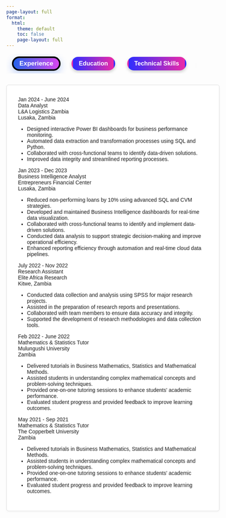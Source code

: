 ```yaml
---
page-layout: full
format:
  html:
    theme: default
    toc: false
    page-layout: full
---
```


```{=html}
<html lang="en">
  <head>
    <meta charset="utf-8" />
    <meta name="viewport" content="width=device-width, initial-scale=1" />
    <meta name="description" content="Mulimbika Makina - Data Analyst and MSc Mathematics (Data Science) Student" />
    <meta name="author" content="Mulimbika Makina" />
    <link rel="icon" type="image/x-icon" href="assets/favicon.ico" />
    <link rel="preconnect" href="https://fonts.googleapis.com" />
    <link rel="preconnect" href="https://fonts.gstatic.com" crossorigin />
    <link href="https://fonts.googleapis.com/css2?family=Plus+Jakarta+Sans:wght@400;700;900&display=swap" rel="stylesheet" />
    <link href="https://cdn.jsdelivr.net/npm/bootstrap@5.3.0/dist/css/bootstrap.min.css" rel="stylesheet" />
    <link href="https://cdn.jsdelivr.net/npm/bootstrap-icons@1.10.5/font/bootstrap-icons.css" rel="stylesheet" />


    <style>
    html, body {
        font-family: 'Plus Jakarta Sans', sans-serif;
    }

    *, *::before, *::after {
        box-sizing: inherit;
    }

    .custom-badge {
        background: linear-gradient(to right, #2e2eff, #ec2aa7);
        color: white;
        font-weight: 700;
        padding: 5px 15px;
        border-radius: 999px;
        font-size: 1rem;
        box-shadow: 0 4px 8px rgba(0, 0, 0, 0.2);
        white-space: nowrap;
        transition: all 0.3s ease;
        border: 4px solid transparent;
        margin: 8px;
        flex-shrink: 0;
    }

    .custom-badge:hover {
        background: linear-gradient(to right, #2563eb, #d946ef);
        transform: scale(1.05);
        box-shadow: 0 6px 18px rgba(37, 99, 235, 0.3);
    }

    .custom-badge.active {
        background: linear-gradient(to right, #2563eb, #d946ef);
        transform: scale(1.05);
        box-shadow: 0 6px 18px rgba(37, 99, 235, 0.3);
        border: 4px solid black;
    }

    .tab-scroll-wrapper {
        position: relative;
        width: 100%;
    }

    .tab-buttons {
        display: flex;
        justify-content: flex-start;
        flex-wrap: nowrap;
        gap: 16px;
        margin-bottom: 30px;
        overflow-x: auto;
        padding-inline: 10px;
        scroll-behavior: smooth;
    }

    .tab-buttons::-webkit-scrollbar {
        display: none;
    }

    .scroll-arrow {
        position: absolute;
        top: 50%;
        transform: translateY(-50%);
        z-index: 10;
        background: white;
        border: 1px solid #ddd;
        border-radius: 50%;
        width: 36px;
        height: 36px;
        align-items: center;
        justify-content: center;
        color: #333;
        cursor: pointer;
        box-shadow: 0 2px 6px rgba(0, 0, 0, 0.1);
        transition: opacity 0.3s ease;
        opacity: 0;
        pointer-events: none;
        display: none;
    }

    @media (max-width: 768px) {
        .scroll-arrow {
        display: flex;
        }
    }

    .scroll-arrow.visible {
        opacity: 1;
        pointer-events: auto;
    }

    .left-arrow {
        left: 5px;
    }

    .right-arrow {
        right: 5px;
    }

    .tab-content {
        width: 100%;
        padding: 0;
        margin: 0;
    }

    .tab-pane {
        width: 100%;
        text-align: left;
        padding: 30px;
        display: none;
        position: relative;
        overflow-y: auto;
        max-height: 80vh;
        border-radius: 6px;
    }

    .tab-pane.active {
        display: block;
        border: 1px solid #ddd;
        background-color: #fff;
        margin: 0;
        width: 100%;
        box-shadow: 0 2px 6px rgba(0, 0, 0, 0.04);
    }

    .down-arrow {
        position: absolute;
        bottom: 10px;
        left: 50%;
        transform: translateX(-50%);
        z-index: 10;
        background: white;
        border: 1px solid #ccc;
        border-radius: 50%;
        width: 36px;
        height: 36px;
        display: flex;
        align-items: center;
        justify-content: center;
        box-shadow: 0 2px 6px rgba(0,0,0,0.1);
        opacity: 0;
        transition: opacity 0.3s ease;
        pointer-events: none;
    }

    .down-arrow.visible {
        opacity: 1;
        pointer-events: auto;
    }

    @media (max-width: 768px) {
        .tab-pane.active {
        padding: 20px;
        }
    }
    </style>





  </head>
  <body class="bg-light">
    <main>
      <div class="tab-scroll-wrapper">
        <button class="scroll-arrow left-arrow" aria-label="Scroll left">
          <i class="bi bi-chevron-left"></i>
        </button>
        <div class="tab-buttons">
          <button class="custom-badge active" data-target="experience">Experience</button>
          <button class="custom-badge" data-target="education">Education</button>
          <button class="custom-badge" data-target="skills">Technical Skills</button>
          <button class="custom-badge" data-target="download">Download Resume</button>
        </div>
        <button class="scroll-arrow right-arrow" aria-label="Scroll right">
          <i class="bi bi-chevron-right"></i>
        </button>
      </div>
      <div class="tab-content">
        <div id="experience" class="tab-pane active">
          <!-- <div class="down-arrow"><i class="bi bi-chevron-down"></i></div> -->



            <!-- Experience Section-->
            <section>
                <!-- Experience Card 1-->
                <div class="card shadow border-0 rounded-4 mb-3">
                    <div class="card-body p-3">
                        <div class="row align-items-center gx-3">
                            <div class="col text-center text-lg-start mb-4 mb-lg-0">
                                <div class="bg-light p-2 rounded-4">
                                    <div class="text-primary fw-bolder mb-2">Jan 2024 - June 2024</div>
                                    <div class="small fw-bolder">Data Analyst</div>
                                    <div class="small text-muted">L&A Logistics Zambia</div>
                                    <div class="small text-muted">Lusaka, Zambia</div>
                                </div>
                            </div>
                            <div class="col-lg-9">
                                <div>
                                    <ul>
                                        <li>Designed interactive Power BI dashboards for business performance monitoring.</li>
                                        <li>Automated data extraction and transformation processes using SQL and Python.</li>
                                        <li>Collaborated with cross-functional teams to identify data-driven solutions.</li>
                                        <li>Improved data integrity and streamlined reporting processes.</li>
                                    </ul>
                                </div>
                            </div>
                        </div>
                    </div>
                </div>
                <!-- Experience Card 2-->
                <div class="card shadow border-0 rounded-4 mb-3">
                    <div class="card-body p-3">
                        <div class="row align-items-center gx-3">
                            <div class="col text-center text-lg-start mb-4 mb-lg-0">
                                <div class="bg-light p-2 rounded-4">
                                    <div class="text-primary fw-bolder mb-2">Jan 2023 - Dec 2023</div>
                                    <div class="small fw-bolder">Business Intelligence Analyst</div>
                                    <div class="small text-muted">Entrepreneurs Financial Center</div>
                                    <div class="small text-muted">Lusaka, Zambia</div>
                                </div>
                            </div>
                            <div class="col-lg-9">
                                <div>
                                    <ul>
                                        <li>Reduced non-performing loans by 10% using advanced SQL and CVM strategies.</li>
                                        <li>Developed and maintained Business Intelligence dashboards for real-time data visualization.</li>
                                        <li>Collaborated with cross-functional teams to identify and implement data-driven solutions.</li>
                                        <li>Conducted data analysis to support strategic decision-making and improve operational efficiency.</li>
                                        <li>Enhanced reporting efficiency through automation and real-time cloud data pipelines.</li>
                                    </ul>
                                </div>
                            </div>
                        </div>
                    </div>
                </div>
                <!-- Experience Card 3-->
                <div class="card shadow border-0 rounded-4 mb-3">
                    <div class="card-body p-3">
                        <div class="row align-items-center gx-3">
                            <div class="col text-center text-lg-start mb-4 mb-lg-0">
                                <div class="bg-light p-2 rounded-4">
                                    <div class="text-primary fw-bolder mb-2">July 2022 - Nov 2022</div>
                                    <div class="small fw-bolder">Research Assistant</div>
                                    <div class="small text-muted">Elite Africa Research</div>
                                    <div class="small text-muted">Kitwe, Zambia</div>
                                </div>
                            </div>
                            <div class="col-lg-9">
                                <div>
                                    <ul>
                                        <li>Conducted data collection and analysis using SPSS for major research projects.</li>
                                        <li>Assisted in the preparation of research reports and presentations.</li>
                                        <li>Collaborated with team members to ensure data accuracy and integrity.</li>
                                        <li>Supported the development of research methodologies and data collection tools.</li>
                                    </ul>
                                </div>
                            </div>
                        </div>
                    </div>
                </div>
                <!-- Experience Card 4-->
                <div class="card shadow border-0 rounded-4 mb-3">
                    <div class="card-body p-3">
                        <div class="row align-items-center gx-3">
                            <div class="col text-center text-lg-start mb-4 mb-lg-0">
                                <div class="bg-light p-2 rounded-4">
                                    <div class="text-primary fw-bolder mb-2">Feb 2022 - June 2022</div>
                                    <div class="small fw-bolder">Mathematics & Statistics Tutor</div>
                                    <div class="small text-muted">Mulungushi University </div>
                                    <div class="small text-muted">Zambia</div>
                                </div>
                            </div>
                            <div class="col-lg-9">
                                <div>
                                    <ul>
                                        <li>Delivered tutorials in Business Mathematics, Statistics and Mathematical Methods.</li>
                                        <li>Assisted students in understanding complex mathematical concepts and problem-solving techniques.</li>
                                        <li>Provided one-on-one tutoring sessions to enhance students' academic performance.</li>
                                        <li>Evaluated student progress and provided feedback to improve learning outcomes.</li>
                                    </ul>
                                </div>
                            </div>
                        </div>
                    </div>
                </div>
            </section>
            <!-- Experience Card 5-->
            <div class="card shadow border-0 rounded-4 mb-3">
                <div class="card-body p-3">
                    <div class="row align-items-center gx-3">
                        <div class="col text-center text-lg-start mb-4 mb-lg-0">
                            <div class="bg-light p-2 rounded-4">
                                <div class="text-primary fw-bolder mb-2">May 2021 - Sep 2021</div>
                                <div class="small fw-bolder">Mathematics & Statistics Tutor</div>
                                <div class="small text-muted">The Copperbelt University</div>
                                <div class="small text-muted">Zambia</div>
                            </div>
                        </div>
                        <div class="col-lg-9">
                            <div>
                                <ul>
                                    <li>Delivered tutorials in Business Mathematics, Statistics and Mathematical Methods.</li>
                                    <li>Assisted students in understanding complex mathematical concepts and problem-solving techniques.</li>
                                    <li>Provided one-on-one tutoring sessions to enhance students' academic performance.</li>
                                    <li>Evaluated student progress and provided feedback to improve learning outcomes.</li>
                                </ul>
                            </div>
                        </div>
                    </div>
                </div>
            </div>



        </div>
        <div id="education" class="tab-pane">
                        <!-- Education Section-->
            <section>
                <!-- Education Card 1-->
                <div class="card shadow border-0 rounded-4 mb-3">
                    <div class="card-body p-3">
                        <div class="row align-items-center gx-3">
                            <div class="col text-center text-lg-start mb-4 mb-lg-0">
                                <div class="bg-light p-2 rounded-4">
                                    <div class="text-primary fw-bolder mb-2">2024 - 2026</div>
                                    <div class="mb-2">
                                        <div class="small fw-bolder">Pan African University</div>
                                        <div class="small text-muted">Nairobi, Kenya</div>
                                    </div>
                                    <div class="fst-italic">
                                        <div class="small text-muted">MSc</div>
                                        <div class="small text-muted">Mathematics (Data Science)</div>
                                    </div>
                                </div>
                            </div>
                            <div class="col-lg-9"><div>Master's degree in Mathematics with Data Science specialization</div></div>
                        </div>
                    </div>
                </div>
                <!-- Education Card 2-->
                <div class="card shadow border-0 rounded-4 mb-3">
                    <div class="card-body p-3">
                        <div class="row align-items-center gx-3">
                            <div class="col text-center text-lg-start mb-4 mb-lg-0">
                                <div class="bg-light p-2 rounded-4">
                                    <div class="text-primary fw-bolder mb-2">2017 - 2022</div>
                                    <div class="mb-2">
                                        <div class="small fw-bolder">Copperbelt University</div>
                                        <div class="small text-muted">Kitwe, Zambia</div>
                                    </div>
                                    <div class="fst-italic">
                                        <div class="small text-muted">BSc</div>
                                        <div class="small text-muted">Mathematics (with Statistics)</div>
                                    </div>
                                </div>
                            </div>
                            <div class="col-lg-9"><div>Bachelor's degree in Mathematics with Statistics specialization</div></div>
                        </div>
                    </div>
                </div>
            </section>
        </div>
        <div id="skills" class="tab-pane">
            <section>
                <!-- Skillset Card-->
                <div class="">
                    <div class="card-body p-3">
                        <!-- Professional skills list-->
                        <div class="mb-5">
                            <div class="row row-cols-1 row-cols-md-3 mb-4">
                                <div class="col mb-4 mb-md-0"><div class="d-flex align-items-center bg-light rounded-4 p-3 h-100">Data Visualization (Power BI, Metabase, Excel, Tableau)</div></div>
                                <div class="col mb-4 mb-md-0"><div class="d-flex align-items-center bg-light rounded-4 p-3 h-100">Programming (SQL, Python, R)</div></div>
                            </div>
                            <div class="row row-cols-1 row-cols-md-3">
                                <div class="col mb-4 mb-md-0"><div class="d-flex align-items-center bg-light rounded-4 p-3 h-100">Statistical Analysis (SPSS, STATA)</div></div>
                                <div class="col mb-4 mb-md-0"><div class="d-flex align-items-center bg-light rounded-4 p-3 h-100">Business Intelligence</div></div>
                                <div class="col"><div class="d-flex align-items-center bg-light rounded-4 p-3 h-100">SAP Reporting & Financial Modeling</div></div>
                            </div>
                        </div>
                    </div>
                </div>
            </section>
        </div>
        <div id="download" class="tab-pane">
          <!-- <div class="down-arrow"><i class="bi bi-chevron-down"></i></div> -->
          <a class="btn btn-primary px-4 py-3" href="assets/Mulimbika_Makina_CV.pdf" download>
            <i class="bi bi-download me-2"></i>Download Resume
          </a>
        </div>
      </div>
    </main>
    <script>
      const buttons = document.querySelectorAll('.custom-badge');
      const panes = document.querySelectorAll('.tab-pane');
      const tabButtons = document.querySelector('.tab-buttons');
      const leftArrow = document.querySelector('.left-arrow');
      const rightArrow = document.querySelector('.right-arrow');

      function updateArrowVisibility() {
        const scrollLeft = tabButtons.scrollLeft;
        const maxScrollLeft = tabButtons.scrollWidth - tabButtons.clientWidth;
        leftArrow.classList.toggle('visible', scrollLeft > 0);
        rightArrow.classList.toggle('visible', scrollLeft < maxScrollLeft - 1);
      }

      function updateScrollArrow(pane) {
        const arrow = pane.querySelector('.down-arrow');
        const scrollTop = pane.scrollTop;
        const scrollHeight = pane.scrollHeight;
        const clientHeight = pane.clientHeight;
        const shouldShow = scrollTop + clientHeight < scrollHeight - 10;
        arrow.classList.toggle('visible', shouldShow);
      }

      buttons.forEach(button => {
        button.addEventListener('click', () => {
          buttons.forEach(btn => btn.classList.remove('active'));
          panes.forEach(pane => pane.classList.remove('active'));
          button.classList.add('active');
          const targetPane = document.getElementById(button.dataset.target);
          targetPane.classList.add('active');
          updateScrollArrow(targetPane);
        });
      });

      leftArrow.addEventListener('click', () => {
        tabButtons.scrollBy({ left: -150, behavior: 'smooth' });
      });

      rightArrow.addEventListener('click', () => {
        tabButtons.scrollBy({ left: 150, behavior: 'smooth' });
      });

      tabButtons.addEventListener('scroll', updateArrowVisibility);

      panes.forEach(pane => {
        pane.addEventListener('scroll', () => updateScrollArrow(pane));
      });

      window.addEventListener('load', () => {
        updateArrowVisibility();
        panes.forEach(updateScrollArrow);
      });
      window.addEventListener('resize', updateArrowVisibility);
    </script>
  </body>
</html>

```
